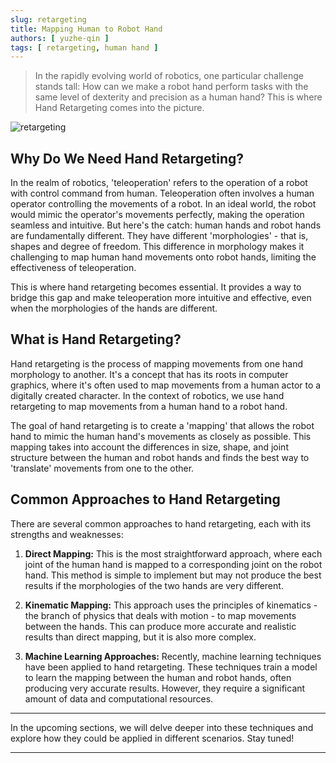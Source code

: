 ```yaml
---
slug: retargeting
title: Mapping Human to Robot Hand
authors: [ yuzhe-qin ]
tags: [ retargeting, human hand ]
---
```


> In the rapidly evolving world of robotics, one particular challenge stands tall: How can we make a
> robot hand perform tasks with the same level of dexterity and precision as a human hand? This is
> where Hand Retargeting comes into the picture.

![retargeting](retargeting.png)


## Why Do We Need Hand Retargeting?

In the realm of robotics, 'teleoperation' refers to the operation of a robot with control command
from human.
Teleoperation often involves a human operator controlling the movements of a robot. In an ideal
world, the robot would mimic the operator's movements perfectly, making the operation seamless and
intuitive. But here's the catch: human hands and robot hands are fundamentally different. They have
different 'morphologies' - that is, shapes and degree of freedom. This difference in morphology
makes it challenging to map human hand movements onto robot hands, limiting the effectiveness of
teleoperation.

This is where hand retargeting becomes essential. It provides a way to bridge this gap and make
teleoperation more intuitive and effective, even when the morphologies of the hands are different.

## What is Hand Retargeting?

Hand retargeting is the process of mapping movements from one hand morphology to another. It's a
concept that has its roots in computer graphics, where it's often used to map movements from a human
actor to a digitally created character. In the context of robotics, we use hand retargeting to map
movements from a human hand to a robot hand.

The goal of hand retargeting is to create a 'mapping' that allows the robot hand to mimic the human
hand's movements as closely as possible. This mapping takes into account the differences in size,
shape, and joint structure between the human and robot hands and finds the best way to 'translate'
movements from one to the other.

## Common Approaches to Hand Retargeting

There are several common approaches to hand retargeting, each with its strengths and weaknesses:

1. **Direct Mapping:** This is the most straightforward approach, where each joint of the human hand
   is mapped to a corresponding joint on the robot hand. This method is simple to implement but may
   not produce the best results if the morphologies of the two hands are very different.

2. **Kinematic Mapping:** This approach uses the principles of kinematics - the branch of physics
   that deals with motion - to map movements between the hands. This can produce more accurate and
   realistic results than direct mapping, but it is also more complex.

3. **Machine Learning Approaches:** Recently, machine learning techniques have been applied to hand
   retargeting. These techniques train a model to learn the mapping between the human and robot
   hands, often producing very accurate results. However, they require a significant amount of data
   and computational resources.

---

In the upcoming sections, we will delve deeper into these techniques and explore how they could be
applied in different scenarios. Stay tuned!

---
